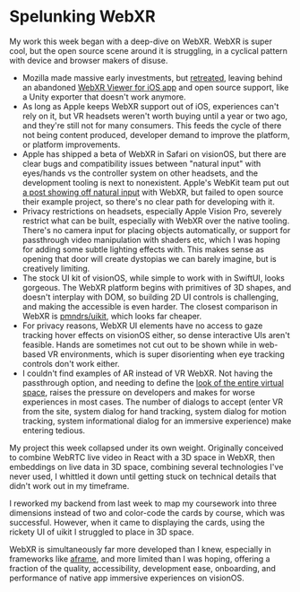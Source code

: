 # Spelunking WebXR

My work this week began with a deep-dive on WebXR. WebXR is super cool, but the open source scene around it is struggling, in a cyclical pattern with device and browser makers of disuse.

- Mozilla made massive early investments, but [retreated](https://blog.mozvr.com/tag/webxr/), leaving behind an abandoned [WebXR Viewer for iOS app](https://apps.apple.com/us/app/webxr-viewer/id1295998056) and open source support, like a Unity exporter that doesn't work anymore.
- As long as Apple keeps WebXR support out of iOS, experiences can't rely on it, but VR headsets weren't worth buying until a year or two ago, and they're still not for many consumers. This feeds the cycle of there not being content produced, developer demand to improve the platform, or platform improvements.
- Apple has shipped a beta of WebXR in Safari on visionOS, but there are clear bugs and compatibility issues between "natural input" with eyes/hands vs the controller system on other headsets, and the development tooling is next to nonexistent. Apple's WebKit team put out [a post showing off natural input]() with WebXR, but failed to open source their example project, so there's no clear path for developing with it.
- Privacy restrictions on headsets, especially Apple Vision Pro, severely restrict what can be built, especially with WebXR over the native tooling. There's no camera input for placing objects automatically, or support for passthrough video manipulation with shaders etc, which I was hoping for adding some subtle lighting effects with. This makes sense as opening that door will create dystopias we can barely imagine, but is creatively limiting. 
- The stock UI kit of visionOS, while simple to work with in SwiftUI, looks gorgeous. The WebXR platform begins with primitives of 3D shapes, and doesn't interplay with DOM, so building 2D UI controls is challenging, and making the accessible is even harder. The closest comparison in WebXR is [pmndrs/uikit](https://github.com/pmndrs/uikit), which looks far cheaper.
- For privacy reasons, WebXR UI elements have no access to gaze tracking hover effects on visionOS either, so dense interactive UIs aren't feasible. Hands are sometimes not cut out to be shown while in web-based VR environments, which is super disorienting when eye tracking controls don't work either.
- I couldn't find examples of AR instead of VR WebXR. Not having the passthrough option, and needing to define the [look of the entire virtual space](/2024-04-09_imex_ar_vs_vr_for_art), raises the pressure on developers and makes for worse experiences in most cases. The number of dialogs to accept (enter VR from the site, system dialog for hand tracking, system dialog for motion tracking, system informational dialog for an immersive experience) make entering tedious.

My project this week collapsed under its own weight. Originally conceived to combine WebRTC live video in React with a 3D space in WebXR, then embeddings on live data in 3D space, combining several technologies I've never used, I whittled it down until getting stuck on technical details that didn't work out in my timeframe.

I reworked my backend from last week to map my coursework into three dimensions instead of two and color-code the cards by course, which was successful. However, when it came to displaying the cards, using the rickety UI of uikit I struggled to place in 3D space.

WebXR is simultaneously far more developed than I knew, especially in frameworks like [aframe](https://aframe.io/), and more limited than I was hoping, offering a fraction of the quality, accessibility, development ease, onboarding, and performance of native app immersive experiences on visionOS.
